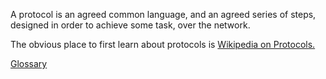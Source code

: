 A protocol is an agreed common language, and an agreed series of steps, designed in order to achieve some task, over the network. 

The obvious place to first learn about protocols is [[http://en.wikipedia.org/wiki/Communications_protocol|Wikipedia on Protocols.]]

[[Glossary]]